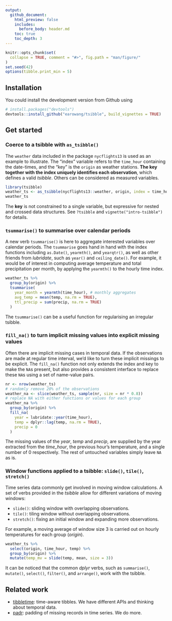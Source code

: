 ```yaml
---
output:
  github_document:
    html_preview: false
    includes:
      before_body: header.md
    toc: true
    toc_depth: 3
---
```


<!-- README.md is generated from README.Rmd. Please edit that file -->

```r
knitr::opts_chunk$set(
  collapse = TRUE, comment = "#>", fig.path = "man/figure/"
)
set.seed(42)
options(tibble.print_min = 5)
```

## Installation

You could install the development version from Github using

```r
# install.packages("devtools")
devtools::install_github("earowang/tsibble", build_vignettes = TRUE)
```

## Get started

### Coerce to a tsibble with `as_tsibble()`

The `weather` data included in the package `nycflights13` is used as an example to illustrate. The "index" variable refers to the `time_hour` containing the date-times, and the "key" is the `origin` as weather stations. **The key together with the index uniquely identifies each observation**, which defines a valid *tsibble*. Others can be considered as measured variables.

```r
library(tsibble)
weather_ts <- as_tsibble(nycflights13::weather, origin, index = time_hour)
weather_ts
```

The **key** is not constrained to a single variable, but expressive for nested and crossed data structures. See `?tsibble` and `vignette("intro-tsibble")` for details.

### `tsummarise()` to summarise over calendar periods

A new verb `tsummarise()` is here to aggregate interested variables over calendar periods. The `tsummarise` goes hand in hand with the index functions including `as.Date()`, `yearmth()`, and `yearqtr()`, as well as other friends from *lubridate*, such as `year()` and `ceiling_date()`. For example, it would be of interest in computing average temperature and total precipitation per month, by applying the `yearmth()` to the hourly time index.

```r
weather_ts %>%
  group_by(origin) %>%
  tsummarise(
    year_month = yearmth(time_hour), # monthly aggregates
    avg_temp = mean(temp, na.rm = TRUE),
    ttl_precip = sum(precip, na.rm = TRUE)
  )
```

The `tsummarise()` can be a useful function for regularising an irregular tsibble.

### `fill_na()` to turn implicit missing values into explicit missing values

Often there are implicit missing cases in temporal data. If the observations are made at regular time interval, we'd like to turn these implicit missings to be explicit. The `fill_na()` function not only extends the index and key to make the `NA`s present, but also provides a consistent interface to replace these `NA`s using a set of name-value pairs.

```r
nr <- nrow(weather_ts)
# randomly remove 20% of the observations
weather_na <- slice(weather_ts, sample(nr, size = nr * 0.8))
# replace NA with either functions or values for each group
weather_na %>%
  group_by(origin) %>%
  fill_na(
    year = lubridate::year(time_hour),
    temp = dplyr::lag(temp, na.rm = TRUE),
    precip = 0
  )
```

The missing values of the *year*, *temp* and *precip*, are supplied by the year extracted from the *time_hour*, the previous hour's temperature, and a single number of 0 respectively. The rest of untouched variables simply leave `NA` as is.

### Window functions applied to a tsibble: `slide()`, `tile()`, `stretch()`

Time series data commonly get involved in moving window calculations. A set of verbs provided in the *tsibble* allow for different variations of moving windows:

* `slide()`: sliding window with overlapping observations.
* `tile()`: tiling window without overlapping observations.
* `stretch()`: fixing an initial window and expanding more observations.

For example, a moving average of window size 3 is carried out on hourly temperatures for each group (*origin*).

```r
weather_ts %>% 
  select(origin, time_hour, temp) %>% 
  group_by(origin) %>% 
  mutate(temp_mv = slide(temp, mean, size = 3))
```

It can be noticed that the common *dplyr* verbs, such as `summarise()`, `mutate()`, `select()`, `filter()`, and `arrange()`, work with the tsibble. 

## Related work

* [tibbletime](https://github.com/business-science/tibbletime): time-aware tibbles. We have different APIs and thinking about temporal data.
* [padr](https://github.com/EdwinTh/padr): padding of missing records in time series. We do more.
